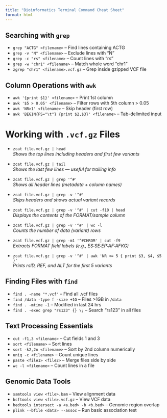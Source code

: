 ```yaml
---
title: "Bioinformatics Terminal Command Cheat Sheet"
format: html
---
```


## Searching with `grep`

- `grep "ACTG" <filename>` – Find lines containing ACTG  
- `grep -v "N" <filename>` – Exclude lines with "N"  
- `grep -c "rs" <filename>` – Count lines with "rs"  
- `grep -w "chr1" <filename>` – Match whole word "chr1"  
- `zgrep "chr1" <filename>.vcf.gz` – Grep inside gzipped VCF file  

## Column Operations with `awk`

- `awk '{print $1}' <filename>` – Print 1st column  
- `awk '$5 > 0.05' <filename>` – Filter rows with 5th column > 0.05  
- `awk 'NR>1' <filename>` – Skip header (first row)  
- `awk 'BEGIN{FS="\t"} {print $2,$3}' <filename>` – Tab-delimited input  

# Working with `.vcf.gz` Files

- `zcat file.vcf.gz | head`  
  *Shows the top lines including headers and first few variants*

- `zcat file.vcf.gz | tail`  
  *Shows the last few lines — useful for trailing info*

- `zcat file.vcf.gz | grep '^#'`  
  *Shows all header lines (metadata + column names)*

- `zcat file.vcf.gz | grep -v '^#'`  
  *Skips headers and shows actual variant records*

- `zcat file.vcf.gz | grep -v '^#' | cut -f10 | head`  
  *Displays the contents of the FORMAT/sample column*

- `zcat file.vcf.gz | grep -v '^#' | wc -l`  
  *Counts the number of data (variant) rows*

- `zcat file.vcf.gz | grep -m1 '^#CHROM' | cut -f9`  
  *Extracts FORMAT field labels (e.g., ES:SE:EP:AF:AFKG)*

- `zcat file.vcf.gz | grep -v '^#' | awk 'NR <= 5 { print $3, $4, $5 }'`  
  *Prints rsID, REF, and ALT for the first 5 variants*




## Finding Files with `find`

- `find . -name "*.vcf"` – Find all .vcf files  
- `find /data -type f -size +1G` – Files >1GB in `/data`  
- `find . -mtime -1` – Modified in last 24 hrs  
- `find . -exec grep "rs123" {} \;` – Search "rs123" in all files  

## Text Processing Essentials

- `cut -f1,3 <filename>` – Cut fields 1 and 3  
- `sort <filename>` – Sort lines  
- `sort -k2,2n <filename>` – Sort by 2nd column numerically  
- `uniq -c <filename>` – Count unique lines  
- `paste <file1> <file2>` – Merge files side by side  
- `wc -l <filename>` – Count lines in a file  

## Genomic Data Tools

- `samtools view <file>.bam` – View alignment data  
- `bcftools view <file>.vcf.gz` – View VCF data  
- `bedtools intersect -a <a.bed> -b <b.bed>` – Genomic region overlap  
- `plink --bfile <data> --assoc` – Run basic association test  

